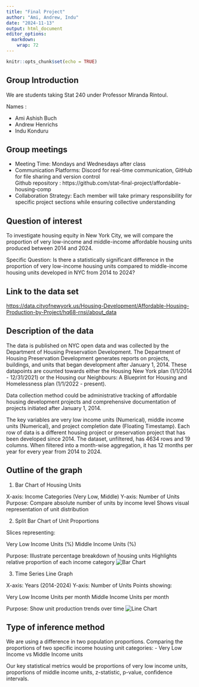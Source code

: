 ```yaml
---
title: "Final Project"
author: "Ami, Andrew, Indu"
date: "2024-11-13"
output: html_document
editor_options: 
  markdown: 
    wrap: 72
---
```


```r
knitr::opts_chunk$set(echo = TRUE)
```
## Group Introduction

We are students taking Stat 240 under Professor Miranda Rintoul.


Names :


- Ami Ashish Buch  
- Andrew Henrichs  
- Indu Konduru


## Group meetings

-   Meeting Time: Mondays and Wednesdays after class
-   Communication Platforms: Discord for real-time communication, GitHub
    for file sharing and version control  
    Github repository : https://github.com/stat-final-project/affordable-housing-comp
-   Collaboration Strategy: Each member will take primary responsibility
    for specific project sections while ensuring collective
    understanding

## Question of interest

To investigate housing equity in New York City, we will compare the
proportion of very low-income and middle-income affordable housing units
produced between 2014 and 2024.

Specific Question: Is there a statistically significant difference in
the proportion of very low-income housing units compared to
middle-income housing units developed in NYC from 2014 to 2024?

## Link to the data set

<https://data.cityofnewyork.us/Housing-Development/Affordable-Housing-Production-by-Project/hq68-rnsi/about_data>

## Description of the data

The data is published on NYC open data and was collected by the
Department of Housing Preservation Development. The Department of
Housing Preservation Development generates reports on projects,
buildings, and units that began development after January 1, 2014. These
datapoints are counted towards either the Housing New York plan
(1/1/2014 - 12/31/2021) or the Housing our Neighbours: A Blueprint for
Housing and Homelessness plan (1/1/2022 - present).

Data collection method could be administrative tracking of affordable
housing development projects and comprehensive documentation of projects
initiated after January 1, 2014.

The key variables are very low income units (Numerical), middle income units (Numerical), and
project completion date (Floating Timestamp). Each row of data is a different housing project or preservation project
that has been developed since 2014. The dataset, unfiltered, has 4634 rows and 19 columns. When filtered into a month-wise aggregation, it has 12 months per year for every year from 2014 to 2024.

## Outline of the graph

1.  Bar Chart of Housing Units

X-axis: Income Categories (Very Low, Middle) Y-axis: Number of Units
Purpose: Compare absolute number of units by income level Shows visual
representation of unit distribution

2.  Split Bar Chart of Unit Proportions 

Slices representing:

Very Low Income Units (%) Middle Income Units (%)

Purpose: Illustrate percentage breakdown of housing units Highlights
relative proportion of each income category ![Bar Chart](Bar Chart.png)


3.  Time Series Line Graph

X-axis: Years (2014-2024) Y-axis: Number of Units Points showing:

Very Low Income Units per month Middle Income Units per month

Purpose: Show unit production trends over time
![Line Chart](linechart.png)


## Type of inference method

We are using a difference in two population proportions. Comparing the
proportions of two specific income housing unit categories: - Very Low
Income vs Middle Income units

Our key statistical metrics would be proportions of very low income
units, proportions of middle income units, z-statistic, p-value,
confidence intervals.
